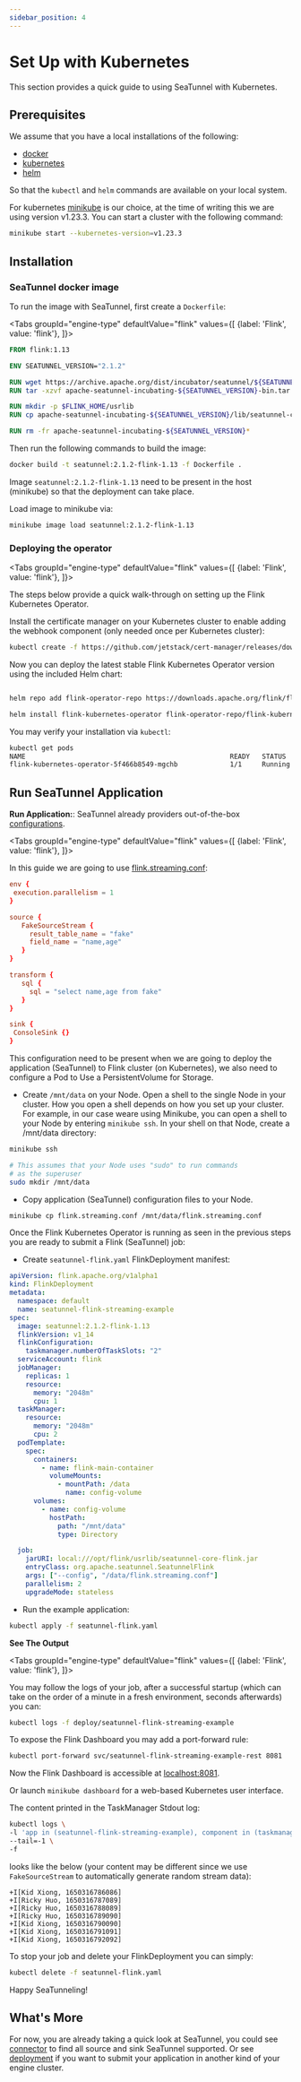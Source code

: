 ```yaml
---
sidebar_position: 4
---
```



# Set Up with Kubernetes

This section provides a quick guide to using SeaTunnel with Kubernetes. 

## Prerequisites

We assume that you have a local installations of the following:

- [docker](https://docs.docker.com/)
- [kubernetes](https://kubernetes.io/)
- [helm](https://helm.sh/docs/intro/quickstart/)

So that the `kubectl` and `helm` commands are available on your local system.

For kubernetes [minikube](https://minikube.sigs.k8s.io/docs/start/) is our choice, at the time of writing this we are using version v1.23.3. You can start a cluster with the following command:

```bash
minikube start --kubernetes-version=v1.23.3
```

## Installation

### SeaTunnel docker image

To run the image with SeaTunnel, first create a `Dockerfile`:

<Tabs
  groupId="engine-type"
  defaultValue="flink"
  values={[
    {label: 'Flink', value: 'flink'},
  ]}>
<TabItem value="flink">

```Dockerfile
FROM flink:1.13

ENV SEATUNNEL_VERSION="2.1.2"

RUN wget https://archive.apache.org/dist/incubator/seatunnel/${SEATUNNEL_VERSION}/apache-seatunnel-incubating-${SEATUNNEL_VERSION}-bin.tar.gz
RUN tar -xzvf apache-seatunnel-incubating-${SEATUNNEL_VERSION}-bin.tar.gz

RUN mkdir -p $FLINK_HOME/usrlib
RUN cp apache-seatunnel-incubating-${SEATUNNEL_VERSION}/lib/seatunnel-core-flink.jar $FLINK_HOME/usrlib/seatunnel-core-flink.jar

RUN rm -fr apache-seatunnel-incubating-${SEATUNNEL_VERSION}*
```

Then run the following commands to build the image:
```bash
docker build -t seatunnel:2.1.2-flink-1.13 -f Dockerfile .
```
Image `seatunnel:2.1.2-flink-1.13` need to be present in the host (minikube) so that the deployment can take place.

Load image to minikube via: 
```bash
minikube image load seatunnel:2.1.2-flink-1.13
```

</TabItem>
</Tabs>

### Deploying the operator

<Tabs
  groupId="engine-type"
  defaultValue="flink"
  values={[
    {label: 'Flink', value: 'flink'},
  ]}>
<TabItem value="flink">

The steps below provide a quick walk-through on setting up the Flink Kubernetes Operator. 

Install the certificate manager on your Kubernetes cluster to enable adding the webhook component (only needed once per Kubernetes cluster):

```bash
kubectl create -f https://github.com/jetstack/cert-manager/releases/download/v1.7.1/cert-manager.yaml
```
Now you can deploy the latest stable Flink Kubernetes Operator version using the included Helm chart:

```bash

helm repo add flink-operator-repo https://downloads.apache.org/flink/flink-kubernetes-operator-0.1.0/

helm install flink-kubernetes-operator flink-operator-repo/flink-kubernetes-operator
```

You may verify your installation via `kubectl`:

```bash
kubectl get pods
NAME                                                   READY   STATUS    RESTARTS      AGE
flink-kubernetes-operator-5f466b8549-mgchb             1/1     Running   3 (23h ago)   16d

```

</TabItem>
</Tabs>

## Run SeaTunnel Application

**Run Application:**: SeaTunnel already providers out-of-the-box [configurations](https://github.com/apache/incubator-seatunnel/tree/dev/config).

<Tabs
  groupId="engine-type"
  defaultValue="flink"
  values={[
    {label: 'Flink', value: 'flink'},
  ]}>
<TabItem value="flink">

In this guide we are going to use [flink.streaming.conf](https://github.com/apache/incubator-seatunnel/blob/dev/config/flink.streaming.conf.template):
 
 ```conf
env {
  execution.parallelism = 1
}

source {
    FakeSourceStream {
      result_table_name = "fake"
      field_name = "name,age"
    }
}

transform {
    sql {
      sql = "select name,age from fake"
    }
}

sink {
  ConsoleSink {}
}
 ```

This configuration need to be present when we are going to deploy the application (SeaTunnel) to Flink cluster (on Kubernetes), we also need to configure a Pod to Use a PersistentVolume for Storage.
- Create `/mnt/data` on your Node. Open a shell to the single Node in your cluster. How you open a shell depends on how you set up your cluster. For example, in our case weare using Minikube, you can open a shell to your Node by entering `minikube ssh`. 
In your shell on that Node, create a /mnt/data directory:
```bash
minikube ssh

# This assumes that your Node uses "sudo" to run commands
# as the superuser
sudo mkdir /mnt/data
```
- Copy application (SeaTunnel) configuration files to your Node.
```bash
minikube cp flink.streaming.conf /mnt/data/flink.streaming.conf
```

Once the Flink Kubernetes Operator is running as seen in the previous steps you are ready to submit a Flink (SeaTunnel) job:
- Create `seatunnel-flink.yaml` FlinkDeployment manifest:
```yaml
apiVersion: flink.apache.org/v1alpha1
kind: FlinkDeployment
metadata:
  namespace: default
  name: seatunnel-flink-streaming-example
spec:
  image: seatunnel:2.1.2-flink-1.13
  flinkVersion: v1_14
  flinkConfiguration:
    taskmanager.numberOfTaskSlots: "2"
  serviceAccount: flink
  jobManager:
    replicas: 1
    resource:
      memory: "2048m"
      cpu: 1
  taskManager:
    resource:
      memory: "2048m"
      cpu: 2
  podTemplate:  
    spec:
      containers:
        - name: flink-main-container
          volumeMounts:
            - mountPath: /data
              name: config-volume
      volumes:
        - name: config-volume
          hostPath:
            path: "/mnt/data"
            type: Directory

  job:
    jarURI: local:///opt/flink/usrlib/seatunnel-core-flink.jar
    entryClass: org.apache.seatunnel.SeatunnelFlink
    args: ["--config", "/data/flink.streaming.conf"]
    parallelism: 2
    upgradeMode: stateless

```
- Run the example application:
```bash
kubectl apply -f seatunnel-flink.yaml
```
</TabItem>
</Tabs>

**See The Output**

<Tabs
  groupId="engine-type"
  defaultValue="flink"
  values={[
    {label: 'Flink', value: 'flink'},
  ]}>
<TabItem value="flink">

You may follow the logs of your job, after a successful startup (which can take on the order of a minute in a fresh environment, seconds afterwards) you can:

```bash
kubectl logs -f deploy/seatunnel-flink-streaming-example
```

To expose the Flink Dashboard you may add a port-forward rule:
```bash
kubectl port-forward svc/seatunnel-flink-streaming-example-rest 8081
```
Now the Flink Dashboard is accessible at [localhost:8081](http://localhost:8081).

Or launch `minikube dashboard` for a web-based Kubernetes user interface.

The content printed in the TaskManager Stdout log:
```bash
kubectl logs \
-l 'app in (seatunnel-flink-streaming-example), component in (taskmanager)' \
--tail=-1 \
-f
```
looks like the below (your content may be different since we use `FakeSourceStream` to automatically generate random stream data):

```shell
+I[Kid Xiong, 1650316786086]
+I[Ricky Huo, 1650316787089]
+I[Ricky Huo, 1650316788089]
+I[Ricky Huo, 1650316789090]
+I[Kid Xiong, 1650316790090]
+I[Kid Xiong, 1650316791091]
+I[Kid Xiong, 1650316792092]
```

To stop your job and delete your FlinkDeployment you can simply:

```bash
kubectl delete -f seatunnel-flink.yaml
```
</TabItem>
</Tabs>


Happy SeaTunneling!

## What's More

For now, you are already taking a quick look at SeaTunnel, you could see [connector](/category/connector) to find all source and sink SeaTunnel supported. 
Or see [deployment](../deployment.mdx) if you want to submit your application in another kind of your engine cluster.
